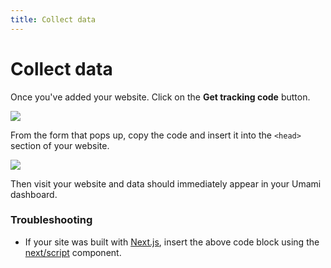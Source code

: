 ```yaml
---
title: Collect data
---
```


# Collect data

Once you've added your website. Click on the **Get tracking code** button.

<img src="https://content.umami.is/website/images/docs/v1/get-tracking-code.png" />

From the form that pops up, copy the code and insert it into the `<head>` section of your website.

<img src="https://content.umami.is/website/images/docs/v1/tracking-code-form.png" />

Then visit your website and data should immediately appear in your Umami dashboard.

### Troubleshooting

- If your site was built with [Next.js](https://nextjs.org/), insert the above code block using the [next/script](https://nextjs.org/docs/pages/api-reference/components/script) component.
